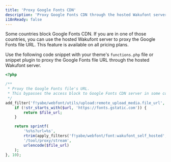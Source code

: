 ```yaml
---
title: 'Proxy Google Fonts CDN'
description: 'Proxy Google Fonts CDN through the hosted Wakufont server.'
i18nReady: false
---
```


Some countries block Google Fonts CDN. If you are in one of those countries, you can use the hosted Wakufont server to proxy the Google Fonts file URL. This feature is available on all pricing plans.

Use the following code snippet with your theme's `functions.php` file or snippet plugin to proxy the Google Fonts file URL through the hosted Wakufont server.

```php
<?php

/**
 * Proxy the Google Fonts file's URL. 
 * This bypasses the access block to Google Fonts CDN server in some countries.
 */
add_filter('f!yabe/webfont/utils/upload:remote_upload_media.file_url', function ($file_url) {
    if (!str_starts_with($url, 'https://fonts.gstatic.com')) {
        return $file_url;
    }

    return sprintf(
        '%s%s?url=%s',
        rtrim(apply_filters('f!yabe/webfont/font:wakufont_self_hosted', \YABE_WEBFONT::HOSTED_WAKUFONT), '/'),
        '/tool/proxy/stream',
        urlencode($file_url)
    );
}, 10);

```